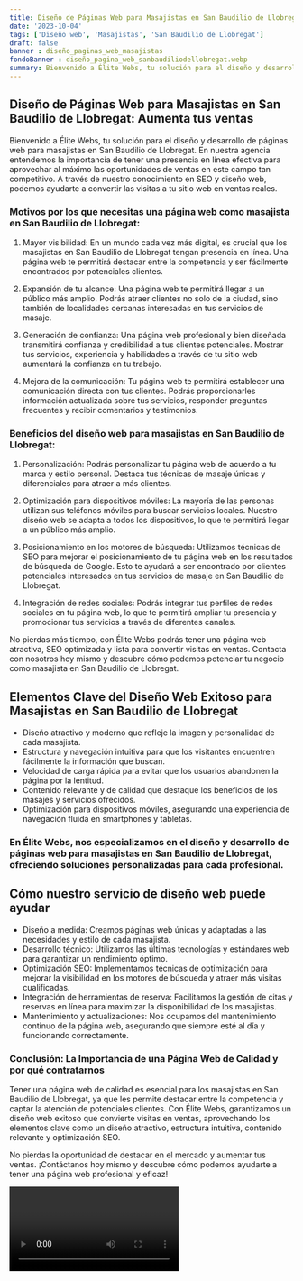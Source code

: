 ```yaml
---
title: Diseño de Páginas Web para Masajistas en San Baudilio de Llobregat
date: '2023-10-04'
tags: ['Diseño web', 'Masajistas', 'San Baudilio de Llobregat']
draft: false
banner : diseño_paginas_web_masajistas
fondoBanner : diseño_pagina_web_sanbaudiliodellobregat.webp
summary: Bienvenido a Élite Webs, tu solución para el diseño y desarrollo de páginas web para masajistas en San Baudilio de Llobregat. En nuestra agencia entendemos la importancia de tener una presencia en línea efectiva para aprovechar al máximo las oportunidades de ventas en este campo tan competitivo. A través de nuestro conocimiento en SEO y diseño web, podemos ayudarte a convertir las visitas a tu sitio web en ventas reales.
---
```


## Diseño de Páginas Web para Masajistas en San Baudilio de Llobregat: Aumenta tus ventas

Bienvenido a Élite Webs, tu solución para el diseño y desarrollo de páginas web para masajistas en San Baudilio de Llobregat. En nuestra agencia entendemos la importancia de tener una presencia en línea efectiva para aprovechar al máximo las oportunidades de ventas en este campo tan competitivo. A través de nuestro conocimiento en SEO y diseño web, podemos ayudarte a convertir las visitas a tu sitio web en ventas reales.

### Motivos por los que necesitas una página web como masajista en San Baudilio de Llobregat:

1. Mayor visibilidad: En un mundo cada vez más digital, es crucial que los masajistas en San Baudilio de Llobregat tengan presencia en línea. Una página web te permitirá destacar entre la competencia y ser fácilmente encontrados por potenciales clientes.

2. Expansión de tu alcance: Una página web te permitirá llegar a un público más amplio. Podrás atraer clientes no solo de la ciudad, sino también de localidades cercanas interesadas en tus servicios de masaje.

3. Generación de confianza: Una página web profesional y bien diseñada transmitirá confianza y credibilidad a tus clientes potenciales. Mostrar tus servicios, experiencia y habilidades a través de tu sitio web aumentará la confianza en tu trabajo.

4. Mejora de la comunicación: Tu página web te permitirá establecer una comunicación directa con tus clientes. Podrás proporcionarles información actualizada sobre tus servicios, responder preguntas frecuentes y recibir comentarios y testimonios.

### Beneficios del diseño web para masajistas en San Baudilio de Llobregat:

1. Personalización: Podrás personalizar tu página web de acuerdo a tu marca y estilo personal. Destaca tus técnicas de masaje únicas y diferenciales para atraer a más clientes.

2. Optimización para dispositivos móviles: La mayoría de las personas utilizan sus teléfonos móviles para buscar servicios locales. Nuestro diseño web se adapta a todos los dispositivos, lo que te permitirá llegar a un público más amplio.

3. Posicionamiento en los motores de búsqueda: Utilizamos técnicas de SEO para mejorar el posicionamiento de tu página web en los resultados de búsqueda de Google. Esto te ayudará a ser encontrado por clientes potenciales interesados en tus servicios de masaje en San Baudilio de Llobregat.

4. Integración de redes sociales: Podrás integrar tus perfiles de redes sociales en tu página web, lo que te permitirá ampliar tu presencia y promocionar tus servicios a través de diferentes canales.

No pierdas más tiempo, con Élite Webs podrás tener una página web atractiva, SEO optimizada y lista para convertir visitas en ventas. Contacta con nosotros hoy mismo y descubre cómo podemos potenciar tu negocio como masajista en San Baudilio de Llobregat.

<GifSeo />

<Cta />

## Elementos Clave del Diseño Web Exitoso para Masajistas en San Baudilio de Llobregat

- Diseño atractivo y moderno que refleje la imagen y personalidad de cada masajista.
- Estructura y navegación intuitiva para que los visitantes encuentren fácilmente la información que buscan.
- Velocidad de carga rápida para evitar que los usuarios abandonen la página por la lentitud.
- Contenido relevante y de calidad que destaque los beneficios de los masajes y servicios ofrecidos.
- Optimización para dispositivos móviles, asegurando una experiencia de navegación fluida en smartphones y tabletas.

### En Élite Webs, nos especializamos en el diseño y desarrollo de páginas web para masajistas en San Baudilio de Llobregat, ofreciendo soluciones personalizadas para cada profesional. 

## Cómo nuestro servicio de diseño web puede ayudar

- Diseño a medida: Creamos páginas web únicas y adaptadas a las necesidades y estilo de cada masajista.
- Desarrollo técnico: Utilizamos las últimas tecnologías y estándares web para garantizar un rendimiento óptimo.
- Optimización SEO: Implementamos técnicas de optimización para mejorar la visibilidad en los motores de búsqueda y atraer más visitas cualificadas.
- Integración de herramientas de reserva: Facilitamos la gestión de citas y reservas en línea para maximizar la disponibilidad de los masajistas.
- Mantenimiento y actualizaciones: Nos ocupamos del mantenimiento continuo de la página web, asegurando que siempre esté al día y funcionando correctamente.

### Conclusión: La Importancia de una Página Web de Calidad y por qué contratarnos

Tener una página web de calidad es esencial para los masajistas en San Baudilio de Llobregat, ya que les permite destacar entre la competencia y captar la atención de potenciales clientes. Con Élite Webs, garantizamos un diseño web exitoso que convierte visitas en ventas, aprovechando los elementos clave como un diseño atractivo, estructura intuitiva, contenido relevante y optimización SEO.

No pierdas la oportunidad de destacar en el mercado y aumentar tus ventas. ¡Contáctanos hoy mismo y descubre cómo podemos ayudarte a tener una página web profesional y eficaz!

<Video />

<CtaBot job='Masajistas' city='San Baudilio de Llobregat'/>

<Gmaps query='San Baudilio de Llobregat+españa+maps' />